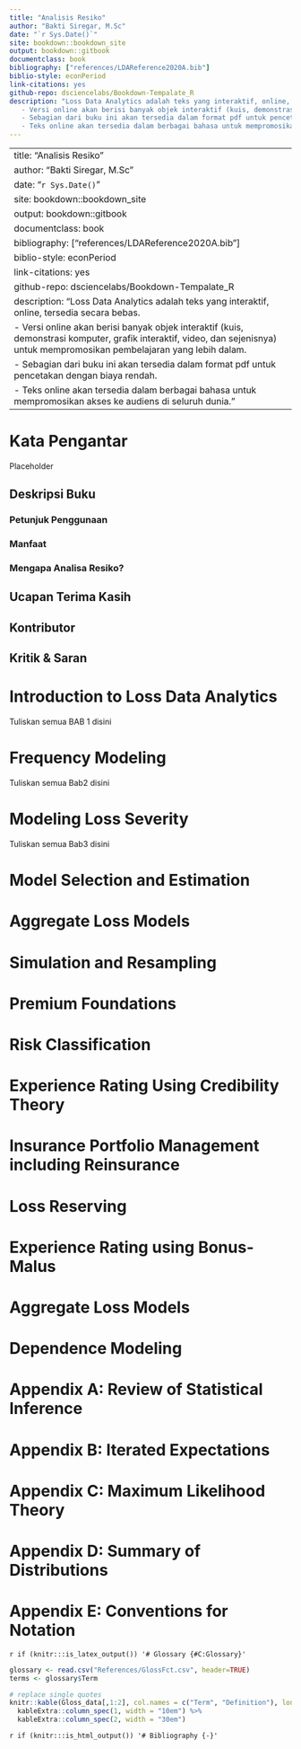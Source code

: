 ```yaml
--- 
title: "Analisis Resiko"
author: "Bakti Siregar, M.Sc"
date: "`r Sys.Date()`"
site: bookdown::bookdown_site
output: bookdown::gitbook
documentclass: book
bibliography: ["references/LDAReference2020A.bib"]
biblio-style: econPeriod
link-citations: yes
github-repo: dsciencelabs/Bookdown-Tempalate_R
description: "Loss Data Analytics adalah teks yang interaktif, online, tersedia secara bebas.
   - Versi online akan berisi banyak objek interaktif (kuis, demonstrasi komputer, grafik interaktif, video, dan sejenisnya) untuk mempromosikan pembelajaran yang lebih dalam.
   - Sebagian dari buku ini akan tersedia dalam format pdf untuk pencetakan dengan biaya rendah.
   - Teks online akan tersedia dalam berbagai bahasa untuk mempromosikan akses ke audiens di seluruh dunia."
---
```

--- 
title: "Analisis Resiko"
author: "Bakti Siregar, M.Sc"
date: "`r Sys.Date()`"
site: bookdown::bookdown_site
output: bookdown::gitbook
documentclass: book
bibliography: ["references/LDAReference2020A.bib"]
biblio-style: econPeriod
link-citations: yes
github-repo: dsciencelabs/Bookdown-Tempalate_R
description: "Loss Data Analytics adalah teks yang interaktif, online, tersedia secara bebas.
   - Versi online akan berisi banyak objek interaktif (kuis, demonstrasi komputer, grafik interaktif, video, dan sejenisnya) untuk mempromosikan pembelajaran yang lebih dalam.
   - Sebagian dari buku ini akan tersedia dalam format pdf untuk pencetakan dengan biaya rendah.
   - Teks online akan tersedia dalam berbagai bahasa untuk mempromosikan akses ke audiens di seluruh dunia."
---



<!--chapter:end:index.Rmd-->




<!--chapter:end:references/Packages.Rmd-->




<!--chapter:end:references/Glossary.Rmd-->




<!--chapter:end:references/PdfOutput.Rmd-->


# Kata Pengantar {-}

Placeholder


## Deskripsi Buku {-}
###  Petunjuk Penggunaan {-}
### Manfaat {-}
### Mengapa Analisa Resiko?  {-}
## Ucapan Terima Kasih {-}
## Kontributor {-}
## Kritik & Saran {-}

<!--chapter:end:chapters/00-Preface.Rmd-->

# Introduction to Loss Data Analytics


Tuliskan semua BAB 1 disini



<!--chapter:end:chapters/01-Introduction.Rmd-->

# Frequency Modeling

Tuliskan semua Bab2 disini

<!--chapter:end:chapters/02-Frequency.Rmd-->

# Modeling Loss Severity

Tuliskan semua Bab3 disini

<!--chapter:end:chapters/03-LossSeverity.Rmd-->

# Model Selection and Estimation

<!--chapter:end:chapters/04-ModelSelection.Rmd-->

# Aggregate Loss Models

<!--chapter:end:chapters/05-AggregateLossModels.Rmd-->

# Simulation and Resampling

<!--chapter:end:chapters/06-SimulationNoKableExtra.Rmd-->

# Premium Foundations

<!--chapter:end:chapters/07-PremiumFoundations.Rmd-->

# Risk Classification

<!--chapter:end:chapters/08-RiskClassification.Rmd-->

# Experience Rating Using Credibility Theory

<!--chapter:end:chapters/09-Credibility.Rmd-->

# Insurance Portfolio Management including Reinsurance

<!--chapter:end:chapters/10-PortfolioMgt.Rmd-->

# Loss Reserving

<!--chapter:end:chapters/11-LossReserves.Rmd-->

# Experience Rating using Bonus-Malus

<!--chapter:end:chapters/12-ExpRatingBonusMalus.Rmd-->

# Aggregate Loss Models

<!--chapter:end:chapters/13-DataSystems.Rmd-->

# Dependence Modeling

<!--chapter:end:chapters/14-DependenceModels.Rmd-->

# Appendix A: Review of Statistical Inference

<!--chapter:end:chapters/15-ReviewStatInference.Rmd-->

# Appendix B: Iterated Expectations

<!--chapter:end:chapters/16-IteratedExpectations.Rmd-->

# Appendix C: Maximum Likelihood Theory

<!--chapter:end:chapters/17-MaximumLikeTheory.Rmd-->

# Appendix D: Summary of Distributions

<!--chapter:end:chapters/18-DistributionTable.Rmd-->

# Appendix E: Conventions for Notation

<!--chapter:end:chapters/19-NotationConventions.Rmd-->

`r if (knitr:::is_latex_output()) '# Glossary {#C:Glossary}'`

```r
glossary <- read.csv("References/GlossFct.csv", header=TRUE)
terms <- glossary$Term

# replace single quotes
knitr::kable(Gloss_data[,1:2], col.names = c("Term", "Definition"), longtable = T, format="latex") %>% 
  kableExtra::column_spec(1, width = "10em") %>% 
  kableExtra::column_spec(2, width = "30em")
```


<!--chapter:end:chapters/20-PdfGlossary.Rmd-->

`r if (knitr:::is_html_output()) '# Bibliography {-}'`

<!--chapter:end:chapters/21-Bibliography.Rmd-->

